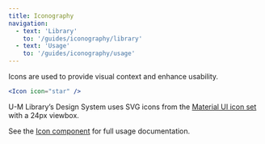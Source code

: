 ```yaml
---
title: Iconography
navigation:
  - text: 'Library'
    to: '/guides/iconography/library'
  - text: 'Usage'
    to: '/guides/iconography/usage'
---
```



<Text lede>Icons are used to provide visual context and enhance usability.</Text>

```jsx live
<Icon icon="star" />
```

U-M Library’s Design System uses SVG icons from the [Material UI icon set](https://material.io/tools/icons/) with a 24px viewbox.

See the [Icon component](/components/icon/code) for full usage documentation.

